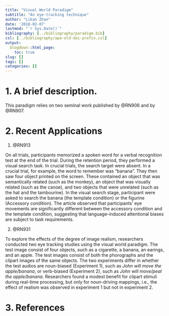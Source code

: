 ```yaml
---
title: "Visual World Paradigm"
subtitle: "An eye-tracking technique"
author: "Likan Zhan"
date: '2018-02-07'
lastmod: "`r Sys.Date()`"
bibliography: [../bibliography/paradigm.bib]
csl: [../bibliography/apa-old-doi-prefix.csl]
output:
  blogdown::html_page:
    toc: true
slug: []
tags: []
categories: []
---
```


# 1. A brief description.

   This paradigm relies on two seminal work published by @RN906 and by @RN907.


# 2. Recent Applications

1. @RN913

On all trials, participants memorized a spoken word for a verbal recognition test at the end of the trial. During the retention period, they performed a visual search task. In crucial trials, the search target were absent. In a crucial trial, for example, the word to remember was "banana". They then saw four object printed on the screen. These contained an object that was semantically related (such as the monkey), an object that was visually related (such as the canoe), and two objects that were unrelated (such as the hat and the tambourine). In the visual search stage, participant were asked to search the banana (the template condition) or the figurine (Accessory condition). The article observed that participants' eye movements are significantly different between the accessory condition and the template condition, suggesting that language-induced attentional biases are subject to task requirements.
   
2. @RN931

To explore the effects of the degree of image realism, researchers conducted two eye tracking studies using the visual world paradigm. The test image consist of four objects, such as a cigarette, a banana, an earings, and an apple. The test images consist of both the phorographs and the clipart images of the same objects. The two experiments differ in whether the test audios are noun-biased (Experiment 1), such as *John will move the apple/banana*, or verb-biased (Experiment 2), such as *John will move/peal the apple/banana*. Researchers found a modest benefit for clipart stimuli during real-time processing, but only for noun-driving mappings, i.e., the effect of realism was observed in experiment 1 but not in experiment 2.

# 3. References
